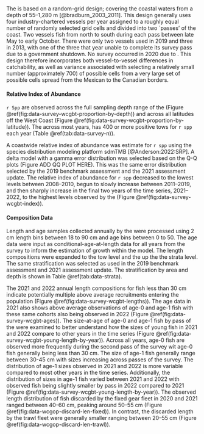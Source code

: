 ### \acrlong{s-wcgbt}

The \gls{s-wcgbt} is based on a random-grid design; covering the coastal waters from a depth of 55--1,280 m [@bradburn_2003_2011]. This design generally uses four industry-chartered vessels per year assigned to a roughly equal number of randomly selected grid cells and divided into two `passes' of the coast. Two vessels fish from north to south during each pass between late May to early October. There were only two vessels used in 2019 and three in 2013, with one of the three that year unable to complete its survey pass due to a government shutdown. No survey occurred in 2020 due to \gls{covid}. This design therefore incorporates both vessel-to-vessel differences in catchability, as well as variance associated with selecting a relatively small number (approximately 700) of possible cells from a very large set of possible cells spread from the Mexican to the Canadian borders. 


#### Relative Index of Abundance

`r Spp` are observed across the full sampling depth range of the \gls{s-wcgbt} (Figure \@ref(fig:data-survey-wcgbt-proportion-by-depth)) and across all latitudes off the West Coast (Figure \@ref(fig:data-survey-wcgbt-proportion-by-latitude)). The \gls{s-wcgbt} across most years, has 400 or more positive tows for `r spp` each year (Table \@ref(tab:data-survey-n)). 

A coastwide relative index of abundance was estimate for `r spp` using the species distribution modeling platform sdmTMB [@Anderson:2022:SRP]. A delta model with a gamma error distribution was selected based on the Q-Q plots (Figure ADD QQ PLOT HERE). This was the same error distribution selected by the 2019 benchmark assessment and the 2021 assessment update.  The relative index of abundance for `r spp` decreased to the lowest levels between 2008--2010, begun to slowly increase between 2011--2019, and then sharply increase in the final two years of the time series, 2021--2022, to the highest levels observed by the \gls{s-wcgbt} (Figure \@ref(fig:data-survey-wcgbt-index)).  

#### Composition Data

Length and age samples collected annually by the \gls{s-wcgbt} were processed using 2 cm length bins between 18 to 90 cm and age bins between 0 to 50. The age data were input as conditional-age-at-length data for all years from the survey to inform the estimation of growth within the model. The length compositions were expanded to the tow level and the up the the strata level. The same stratification was selected as used in the 2019 benchmark assessment and 2021 assessment update. The stratification by area and depth is shown in Table \@ref(tab:data-strata).

The 2021 and 2022 annual length compositions for fish less than 30 cm indicate potentially multiple above average recruitments entering the population (Figure \@ref(fig:data-survey-wcgbt-lengths)). The age data in 2021 also shows above average observations of age-0 and age-1 fish with these same cohorts also being observed in 2022 (Figure \@ref(fig:data-survey-wcgbt-ages)).  The size-at-age of age-0 and age-1 fish by pass of the \gls{s-wcgbt} were examined to better understand how the sizes of young fish in 2021 and 2022 compare to other years in the time series (Figure \@ref(fig:data-survey-wcgbt-young-length-by-year)). Across all years, age-0 fish are observed more frequently during the second pass of the survey wit age-0 fish generally being less than 30 cm.  The size of age-1 fish generally range between 30-45 cm with sizes increasing across passes of the survey. The distribution of age-1 sizes observed in 2021 and 2022 is more variable compared to most other years in the time series.  Additionally, the distribution of sizes in age-1 fish varied between 2021 and 2022 with observed fish being slightly smaller by pass in 2022 compared to 2021 (Figure \@ref(fig:data-survey-wcgbt-young-length-by-year)).  The observed length distribution of fish discarded by the fixed gear fleet in 2020 and 2021 ranged between 40--60 cm, peaking around 50--55 cm (Figure \@ref(fig:data-wcgop-discard-len-fixed)). In contrast, the discarded length by the trawl fleet were generally smaller ranging between 20--55 cm (Figure \@ref(fig:data-wcgop-discard-len-trawl)).
